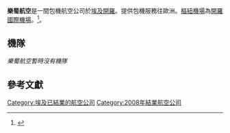 {{Otheruses|樂蜀航空 (葡萄牙)|subject=埃及的樂蜀航空|other=葡萄牙的樂蜀航空}}
{{Airline infobox |
airline=樂蜀航空<br>Luxor Air|
IATA=-|
ICAO=LXO|
callsign=-|
founded=-|
hubs=[[開羅國際機場|開羅國際機場]]|
focus_cities= |
fleet_size=0|
destinations=-|
frequent_flyer= |
lounge= |
alliance= |
headquarters=[[埃及|埃及]][[開羅|開羅]]|
key_people=Mohamed Fekry Ali (COO)|
website= |
}}

'''樂蜀航空'''是一間包機航空公司於[[埃及|埃及]][[開羅|開羅]]。提供包機服務往歐洲。[[樞紐機場|樞紐機場]]為[[開羅國際機場|開羅國際機場]]。<ref name="FI">{{cite news | title= 目錄：世界航空公司| work= [[國際飛行|國際飛行]] | page= 108 | date= 2007-04-03}}</ref>。

==機隊==
''樂蜀航空暫時沒有機隊''
==參考文獻==
<references/>
{{埃及航空公司}}

[[Category:埃及已結業的航空公司|Category:埃及已結業的航空公司]]
[[Category:2008年結業航空公司|Category:2008年結業航空公司]]